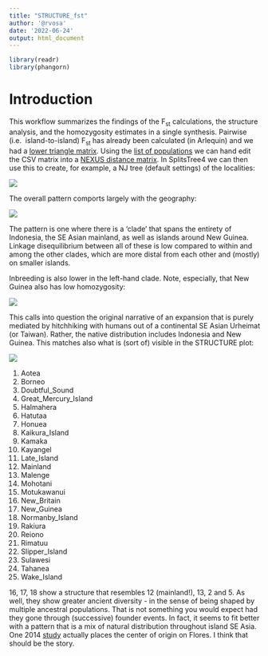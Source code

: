 ```yaml
---
title: "STRUCTURE_fst"
author: '@rvosa'
date: '2022-06-24'
output: html_document
---
```


```r
library(readr)
library(phangorn)
```

# Introduction

This workflow summarizes the findings of the F~st~ calculations, the structure 
analysis, and the homozygosity estimates in a single synthesis. Pairwise (i.e. 
island-to-island) F~st~ has already been calculated (in Arlequin) and we had a 
[lower triangle matrix](../results/Arlequin_FST/fst_pairwisedistances_only.csv). 
Using the [list of populations](../results/STRUCTURE_Fst/populations.txt) we can 
hand edit the CSV matrix into a 
[NEXUS distance matrix](../data/STRUCTURE_Fst/distmat.nex). In SplitsTree4 we 
can then use this to create, for example, a NJ tree (default settings) of the 
localities:

![](../results/STRUCTURE_Fst/Fst_distmat_NJ.svg) 

The overall pattern comports largely with the geography:

![](../results/RStudio_Mantel_Test_&_Distances/island_map_plot.png) 

The pattern is one where there is a 'clade' that spans the entirety of 
Indonesia, the SE Asian mainland, as well as islands around New Guinea. Linkage 
disequilibrium between all of these is low compared to within and among the 
other clades, which are more distal from each other and (mostly) on smaller 
islands.

Inbreeding is also lower in the left-hand clade. Note, especially, that New 
Guinea also has low homozygosity:

![](../results/RStudio_Homozygosity/homozygosity_distance_area_scatterplot.png)

This calls into question the original narrative of an expansion that is purely 
mediated by hitchhiking with humans out of a continental SE Asian Urheimat (or 
Taiwan). Rather, the native distribution includes Indonesia and New Guinea. This 
matches also what is (sort of) visible in the STRUCTURE plot:

![](../results/STRUCTURE/struc_run_119_k13_barplot.png.jpg)

1.  Aotea
2.  Borneo
3.  Doubtful_Sound
4.  Great_Mercury_Island
5.  Halmahera
6.  Hatutaa
7.  Honuea
8.  Kaikura_Island
9.  Kamaka
10. Kayangel
11. Late_Island
12. Mainland
13. Malenge
14. Mohotani
15. Motukawanui
16. New_Britain
17. New_Guinea
18. Normanby_Island
19. Rakiura
20. Reiono
21. Rimatuu
22. Slipper_Island
23. Sulawesi
24. Tahanea
25. Wake_Island

16, 17, 18 show a structure that resembles 12 (mainland!), 13, 2 and 5. As well,
they show greater ancient diversity - in the sense of being shaped by multiple
ancestral populations. That is not something you would expect had they gone
through (successive) founder events. In fact, it seems to fit better with a 
pattern that is a mix of natural distribution throughout island SE Asia. One 
2014 [study](https://doi.org/10.1371%2Fjournal.pone.0091356) actually places the 
center of origin on Flores. I think that should be the story.